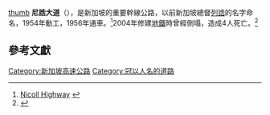 {{request translation}}
{{Infobox street
|coordinates=
|metro=
|namesake=
|路牌类型=Singapore
|中文道路名称=尼诰大道
|道路名称拼音=
|所在地区=
|道路英文名=Nicoll Hway
|图片=Expressways_and_semi-expressways_of_Singapore_2.png
|图片说明=綠色線路为尼誥大道
|道路动工日期=1954年|通车日期={{start date and age|1956}}}}
[[File:|thumb]]
'''尼誥大道'''（{{lang-en|Nicoll Highway}}），是新加坡的重要幹線公路，以前新加坡總督[[列誥|列誥]]的名字命名，1954年動工，1956年通車。<ref>[http://infopedia.nl.sg/articles/SIP_939_2004-12-17.html Nicoll Highway] {{webarchive|url=https://web.archive.org/web/20111215090456/http://infopedia.nl.sg/articles/SIP_939_2004-12-17.html |date=2011-12-15 }}</ref>2004年修建[[尼诰大道地铁站|地鐵]]時曾經倒塌，造成4人死亡。<ref>{{Cite web |url=http://www.sinchew.com.my/node/62705 |title=新加坡‧尼誥大道坍塌4死慘案‧庭外和解賠償逾億元 |accessdate=2010-12-11 |archive-date=2008-06-24 |archive-url=https://web.archive.org/web/20080624135237/http://www.sinchew.com.my/node/62705 |dead-url=no }}</ref>

==參考文獻==
{{reflist}}

{{新加坡高速公路}}{{新加坡主要道路}}
[[Category:新加坡高速公路|Category:新加坡高速公路]]
[[Category:冠以人名的道路|Category:冠以人名的道路]]